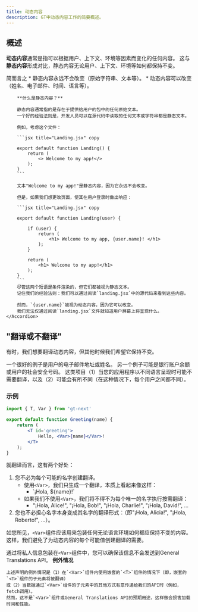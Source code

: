 ```yaml
---
title: 动态内容
description: GT中动态内容工作的简要概述。
---
```


## 概述

**动态内容**通常是指可以根据用户、上下文、环境等因素而变化的任何内容。
这与**静态内容**形成对比，静态内容无论用户、上下文、环境等如何都保持不变。

<Accordions>
    <Accordion title="动态内容和静态内容有什么区别？">
        简而言之
        * 静态内容永远不会改变（原始字符串、文本等）。
        * 动态内容可以改变（姓名、电子邮件、时间、语言等）。

        **什么是静态内容？**

        静态内容通常指的是存在于提供给用户的包中的任何原始文本。
        一个好的经验法则是，开发人员可以在源代码中读取的任何文本或字符串都是静态文本。

        例如，考虑这个文件：

        ```jsx title="Landing.jsx" copy

        export default function Landing() {
            return (
                <> Welcome to my app!</>
            );
        }
        ```
        
        文本"Welcome to my app!"是静态内容，因为它永远不会改变。

        但是，如果我们想更改页面，使其在用户登录时做出响应：

        ```jsx title="Landing.jsx" copy

        export default function Landing(user) {

            if (user) {
                return (
                    <h1> Welcome to my app, {user.name}! </h1>
                );
            }
            
            return (
                <h1> Welcome to my app!</h1>
            );
        }
        ```
        尽管这两个短语是条件渲染的，但它们都被视为静态文本。
        记住我们的经验法则：我们可以通过阅读`landing.jsx`中的源代码来看到这些内容。

        然而，`{user.name}`被视为动态内容，因为它可以改变。
        我们无法仅通过阅读`landing.jsx`文件就知道用户屏幕上将呈现什么。
    </Accordion>
</Accordions>


## "翻译或不翻译"
有时，我们想要翻译动态内容，但其他时候我们希望它保持不变。


一个很好的例子是用户的电子邮件地址或姓名。
另一个例子可能是银行账户余额或用户的社会安全号码。
这类项目（1）当您的应用程序以不同语言呈现时可能不需要翻译，以及（2）可能会有所不同（在这种情况下，每个用户之间都不同）。


### 示例

```jsx title="Greeting.jsx" copy
import { T, Var } from 'gt-next'

export default function Greeting(name) {
    return (
        <T id='greeting'>
            Hello, <Var>{name}</Var>!
        </T>
    );
}
```

就翻译而言，这有两个好处：
1. 您不必为每个可能的名字创建翻译。
    * 使用`<Var>`，我们只生成一个翻译，本质上看起来像这样：
        * \`¡Hola, $\{name\}!\`
    * 如果我们不使用`<Var>`，我们将不得不为每个唯一的名字执行按需翻译：
        * "¡Hola, Alice!", "¡Hola, Bob!", "¡Hola, Charlie!", "¡Hola, David!", ...
2. 您也不必担心名字本身变成其名字的翻译形式：（即"¡Hola, Alicia!", "¡Hola, Roberto!", ...）。

如您所见，`<Var>`组件应该用来包装任何无论语言环境如何都应保持不变的内容。
这样，我们避免了为动态内容的每个可能值创建翻译的需要。


通过将私人信息包装在`<Var>`组件中，您可以确保该信息不会发送到General Translations API。
<Callout>
    **例外情况**

    上述声明的例外情况是（1）在`<Var>`组件内使用嵌套的`<T>`组件的情况下（即，嵌套的`<T>`组件的子元素将被翻译）
    或（2）当数据通过`<Var>`组件的子元素中的其他方式有意传递给我们的API时（例如，fetch调用）。
    然而，这不是`<Var>`组件或General Translations API的预期用途，这样做会损害加载时间和性能。

</Callout>

